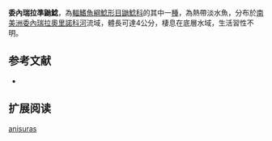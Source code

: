 {{Speciesbox
| name = 委內瑞拉準鼬鯰
| image = 
| image_width = 250px
| status = NE
| status_system = IUCN3.1
| genus = Phenacorhamdia
| species = anisura
| authority = [[Cope|Cope]], 1987
| synonyms = *''Heptapterus anisurus'',Mees, 1987
}}

'''委內瑞拉準鼬鯰'''，為[[輻鰭魚綱|輻鰭魚綱]][[鯰形目|鯰形目]][[鼬鯰科|鼬鯰科]]的其中一[[種|種]]，為熱帶淡水魚，分布於[[南美洲|南美洲]][[委內瑞拉|委內瑞拉]][[奧里諾科河|奧里諾科河]]流域，體長可達4公分，棲息在底層水域，生活習性不明。

==参考文献==
*{{FishBase_species|genus=Phenacorhamdia|species=anisura|year=2015|month=6}}

== 扩展阅读 ==
{{refbegin}}
{{wikispecies-inline|Phenacorhamdia anisura|委內瑞拉準鼬鯰}}
{{refend}}
{{Taxonbar|from=Q5603950}}

[[Category:準鼬鯰屬|anisuras]]